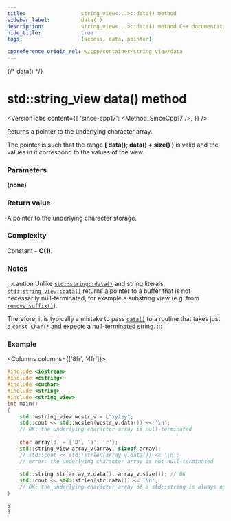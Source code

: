 ```yaml
---
title:					string_view<...>::data() method
sidebar_label:			data( )
description:			string_view<...>::data() method C++ documentation
hide_title:				true
tags:					[access, data, pointer]

cppreference_origin_rel: w/cpp/container/string_view/data
---
```



{/* data() */}


# std::string_view data() method

<VersionTabs content={{
	'since-cpp17': <Method_SinceCpp17 />,
}} />

Returns a pointer to the underlying character array.  

The pointer is such that the range **[ data(); data() + size() )** is valid and the values in it correspond to the values of the view.

### Parameters

**(none)**

### Return value

A pointer to the underlying character storage.

### Complexity

Constant - **O(1)**.

### Notes

:::caution
Unlike [`std::string::data()`](../string/data) and string literals, [`std::string_view::data()`](../string/data) returns a pointer to a buffer that is not necessarily null-terminated, for example a substring view (e.g. from [`remove_suffix()`](remove_suffix)).  

Therefore, it is typically a mistake to pass [`data()`](#) to a routine that takes just a `const CharT*` and expects a null-terminated string.
:::

### Example

<Columns columns={['8fr', '4fr']}>
<div>

```cpp title='Main.cpp' showLineNumbers
#include <iostream>
#include <cstring>
#include <cwchar>
#include <string>
#include <string_view>
int main()
{
    std::wstring_view wcstr_v = L"xyzzy";
    std::cout << std::wcslen(wcstr_v.data()) << '\n';
    // OK: the underlying character array is null-terminated
 
    char array[3] = {'B', 'a', 'r'};
    std::string_view array_v(array, sizeof array);
    // std::cout << std::strlen(array_v.data()) << '\n';
    // error: the underlying character array is not null-terminated
 
    std::string str(array_v.data(), array_v.size()); // OK
    std::cout << std::strlen(str.data()) << '\n';
    // OK: the underlying character array of a std::string is always null-terminated
}
```

</div>
<div>

```plaintext title="Output"
5
3
```

</div>
</Columns>
